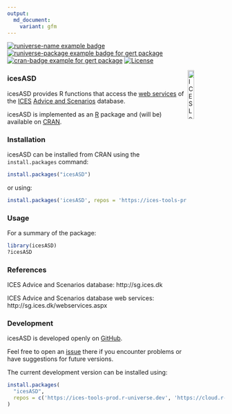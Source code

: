 ```yaml
---
output:
  md_document:
    variant: gfm
---
```


[![runiverse-name example badge](https://ices-tools-prod.r-universe.dev/badges/:name)](https://ices-tools-prod.r-universe.dev/builds)
[![runiverse-package example badge for gert package](https://ices-tools-prod.r-universe.dev/badges/icesASD)](https://ices-tools-prod.r-universe.dev/icesASD)
[![cran-badge example for gert package](http://www.r-pkg.org/badges/version/icesASD)](https://CRAN.R-project.org/package=icesASD)
[![License](https://img.shields.io/badge/license-GPL%20(%3E%3D%202)-blue.svg)](https://www.gnu.org/licenses/gpl-3.0.en.html)

[<img align="right" alt="ICES Logo" width="17%" height="17%" src="http://ices.dk/_layouts/15/1033/images/icesimg/iceslogo.png">](http://ices.dk)

### icesASD

icesASD provides R functions that access the
[web services](http://sg.ices.dk/webservices.aspx) of the [ICES](http://ices.dk)
[Advice and Scenarios](http://sg.ices.dk) database.

icesASD is implemented as an [R](https://www.r-project.org) package and (will be)
available on [CRAN](https://cran.r-project.org/package=icesASD).

### Installation


icesASD can be installed from CRAN using the `install.packages` command:

```r
install.packages("icesASD")
```
or using:
```r
install.packages('icesASD', repos = 'https://ices-tools-prod.r-universe.dev')
```

### Usage


For a summary of the package:

```r
library(icesASD)
?icesASD
```

### References

ICES Advice and Scenarios database:
http://sg.ices.dk

ICES Advice and Scenarios database web services:
http://sg.ices.dk/webservices.aspx

### Development

icesASD is developed openly on
[GitHub](https://github.com/ices-tools-prod/icesASD).

Feel free to open an [issue](https://github.com/ices-tools-prod/icesASD/issues)
there if you encounter problems or have suggestions for future versions.

The current development version can be installed using:

```r
install.packages(
  "icesASD", 
  repos = c('https://ices-tools-prod.r-universe.dev', 'https://cloud.r-project.org')
)
```
